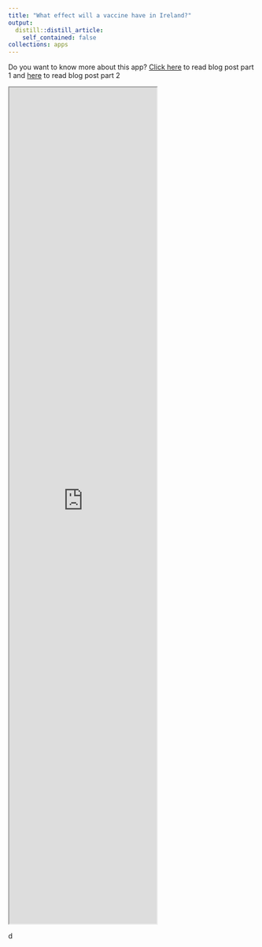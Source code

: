 ```yaml
---
title: "What effect will a vaccine have in Ireland?"
output:
  distill::distill_article:
    self_contained: false
collections: apps
---
```


Do you want to know more about this app? [Click here](https://www.hamilton.ie/covid19/posts/2020-11-05-vaccination-planning-for-2021/) to read blog post part 1 and [here](https://www.hamilton.ie/covid19/posts/2020-11-24-update-to-vaccination-app/) to read blog post part 2

<iframe src="https://rstudioserver.hamilton.ie:3838/users/aparnell/SEIR_vaxx2/" class="l-screen-inset shaded" height = "1700px"></iframe>
d